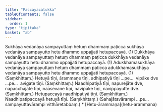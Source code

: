 ```yaml
---
title: "Paccayacatukka"
tableOfContents: false
sidebar:
  order: 1
type: "tipitaka"
basket: "ab"
---
```



<DynamicBreadcrumb />

<Division number="25">

<Paragraph number="80">
Sukhāya vedanāya sampayuttaṃ hetuṃ dhammaṃ paṭicca sukhāya vedanāya sampayutto hetu dhammo uppajjati hetupaccayā. (1)





</Paragraph>

<Paragraph number="81">
Dukkhāya vedanāya sampayuttaṃ hetuṃ dhammaṃ paṭicca dukkhāya vedanāya sampayutto hetu dhammo uppajjati hetupaccayā. (1)





</Paragraph>

<Paragraph number="82">
Adukkhamasukhāya vedanāya sampayuttaṃ hetuṃ dhammaṃ paṭicca adukkhamasukhāya vedanāya sampayutto hetu dhammo uppajjati hetupaccayā. (1) (Saṃkhittaṃ.)





</Paragraph>

</Division>
<Division number="26">

<Paragraph number="83">
Hetuyā tīṇi, ārammaṇe tīṇi, adhipatiyā tīṇi …pe…  vipāke dve …pe…  avigate tīṇi. (Saṃkhittaṃ.)





</Paragraph>

<Paragraph number="84">
Naadhipatiyā tīṇi, napurejāte dve, napacchājāte tīṇi, naāsevane tīṇi, navipāke tīṇi, navippayutte dve. (Saṃkhittaṃ.)





</Paragraph>

<Paragraph number="85">
Hetupaccayā naadhipatiyā tīṇi. (Saṃkhittaṃ.)





</Paragraph>

<Paragraph number="86">
Naadhipatipaccayā hetuyā tīṇi. (Saṃkhittaṃ.)





</Paragraph>

<Paragraph number="87">
(Sahajātavārampi …pe…  sampayuttavārampi vitthāretabbaṃ.)

</Paragraph>
</Division>

<TableOfContents>
* [Hetu-ārammaṇa](hetu-arammana)
</TableOfContents>